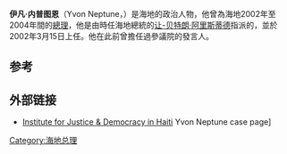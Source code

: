 {{Infobox Officeholder
| name                =伊凡·内普图恩(Yvon Neptune)
| image               =K. A. Paul with Neptune.JPG
| imagesize           =200px
| smallimage          =
| caption             =K. A. Paul在2004年時，在一次發放十萬磅物資給海地人的任務中與内普图恩見面時的照片。
| order               =第11任[[海地總理|海地總理]]
| office              =
| term_start          =2002年3月15日
| term_end            =2004年3月12日
| president           =[[让-贝特朗·阿里斯蒂德|让-贝特朗·阿里斯蒂德]]<br>[[博尼费斯·亚历山大|博尼费斯·亚历山大]]（临时）
| predecessor         =[[让·玛丽·切雷斯塔尔|让·玛丽·切雷斯塔尔]]
| successor           =[[热拉尔·拉托尔蒂|热拉尔·拉托尔蒂]]
| birth_date          =1946年11月8日
| birth_place         =[[海地|海地]][[卡韦隆|卡韦隆]]（Cavaellon）
| death_date          =
| death_place         =
| nationality         =
| party               =
| spouse              =
| relations           =
| children            =
| residence           =
| alma_mater          =
| occupation          =
| profession          =
| religion            =
| signature           =
| website             =
| footnotes           =
}}

'''伊凡·内普图恩'''（Yvon Neptune，{{bd|1946年|11月8日（[[卡韦隆|卡韦隆]]）}}）是海地的政治人物，他曾為海地2002年至2004年間的[[海地總理|總理]]，他是由時任海地總統的[[让-贝特朗·阿里斯蒂德|让-贝特朗·阿里斯蒂德]]指派的，並於2002年3月15日上任。他在此前曾擔任過參議院的發言人。

==参考==
{{reflist}}

== 外部链接 ==
*[https://web.archive.org/web/20090214031157/http://www.ijdh.org/articles/article_yvon_neptune.htm  Institute for Justice & Democracy in Haiti] Yvon Neptune case page]

{{S-start}}
{{s-off}}
{{succession box | before=[[让·玛丽·切雷斯塔尔|让·玛丽·切雷斯塔尔]] | title=[[海地总理|海地总理]] | years=2002–2004 | after=[[热拉尔·拉托尔蒂|热拉尔·拉托尔蒂]]}}
{{S-end}}
{{海地总理}}

{{bio-stub}}
{{DEFAULTSORT:Neptune, Yvon}}
[[Category:海地总理|Category:海地总理]]